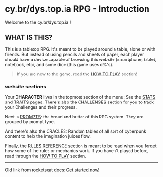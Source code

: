 # cy.br/dys.top.ia RPG - Introduction

Welcome to the <span class="fuchsia bold">cy.br</span>/<span class="turquoise bold">dys.top.ia</span> !

## WHAT IS THIS?

This is a tabletop RPG. It's meant to be played around a table, alone or with friends. But instead of using pencils and sheets of paper, each player should have a device capable of browsing this website (smartphone, tablet, notebook, etc), and some dice (this game uses <span class="turquoise bold">d%</span>'s).

> If you are new to the game, read the [HOW TO PLAY](/rules/how-to-play) section!

### website sections

Your **CHARACTER** lives in the topmost section of the menu: See the [STATS](/character-stats) and [TRAITS](/character-traits) pages. There's also the [CHALLENGES](/challenges) section for you to track your Challenges and their progress.

Next is [PROMPTS](/prompts/general-prompts): the bread and butter of this RPG system. They are grouped by prompt type.

And there's also the [ORACLES](/oracles/core-oracles): Random tables of all sort of cyberpunk content to help the imagination juices flow.

Finally, the [RULES REFERENCE](/rules/general-rules) section is meant to be read when you forget how some of the rules or mechanics work. If you haven't played before, read through the [HOW TO PLAY](/rules/how-to-play) section.


<hr/>

Old link from rocketseat docs: [Get started now!](/getting-started)
